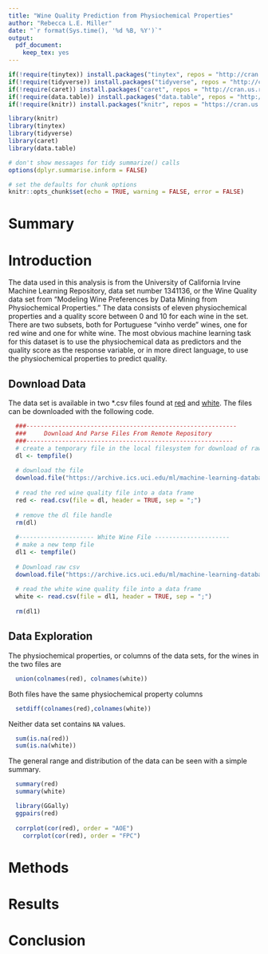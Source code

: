 ```yaml
---
title: "Wine Quality Prediction from Physiochemical Properties"
author: "Rebecca L.E. Miller"
date: "`r format(Sys.time(), '%d %B, %Y')`"
output: 
  pdf_document:
    keep_tex: yes
---
```


```r
if(!require(tinytex)) install.packages("tinytex", repos = "http://cran.us.r-project.org")
if(!require(tidyverse)) install.packages("tidyverse", repos = "http://cran.us.r-project.org")
if(!require(caret)) install.packages("caret", repos = "http://cran.us.r-project.org")
if(!require(data.table)) install.packages("data.table", repos = "http://cran.us.r-project.org")
if(!require(knitr)) install.packages("knitr", repos = "https://cran.us.r-project.org")

library(knitr)
library(tinytex)
library(tidyverse)
library(caret)
library(data.table)

# don't show messages for tidy summarize() calls
options(dplyr.summarise.inform = FALSE) 

# set the defaults for chunk options
knitr::opts_chunk$set(echo = TRUE, warning = FALSE, error = FALSE)
```

# Summary

# Introduction

The data used in this analysis is from the University of California Irvine Machine Learning Repository, data set number 1341136, or the Wine Quality data set from "Modeling Wine Preferences by Data Mining from Physiochemical Properties." \footnote{P. Cortez, A. Cerdeira, F. Almeida, T. Matos and J. Reis. Modeling wine preferences by data mining from physicochemical properties. In Decision Support Systems, Elsevier, 47(4):547-553, 2009.} The data consists of eleven physiochemical properties and a quality score between 0 and 10 for each wine in the set. There are two subsets, both for Portuguese "vinho verde" wines, one for red wine and one for white wine. The most obvious machine learning task for this dataset is to use the physiochemical data as predictors and the quality score as the response variable, or in more direct language, to use the physiochemical properties to predict quality.

## Download Data
The data set is available in two *.csv files found at [red](https://archive.ics.uci.edu/ml/machine-learning-databases/wine-quality/winequality-red.csv)
and [white](https://archive.ics.uci.edu/ml/machine-learning-databases/wine-quality/winequality-white.csv). The files can be downloaded with the following code.

```r
  ###-----------------------------------------------------------
  ###     Download And Parse Files From Remote Repository
  ###----------------------------------------------------------
  # create a temporary file in the local filesystem for download of raw csv
  dl <- tempfile()
  
  # download the file
  download.file("https://archive.ics.uci.edu/ml/machine-learning-databases/wine-quality/winequality-red.csv", dl)
  
  # read the red wine quality file into a data frame
  red <- read.csv(file = dl, header = TRUE, sep = ";")
  
  # remove the dl file handle
  rm(dl)
  
  #--------------------- White Wine File ---------------------
  # make a new temp file
  dl1 <- tempfile()
  
  # Download raw csv
  download.file("https://archive.ics.uci.edu/ml/machine-learning-databases/wine-quality/winequality-white.csv", dl1)
  
  # read the white wine quality file into a data frame
  white <- read.csv(file = dl1, header = TRUE, sep = ";")
  
  rm(dl1)
```

## Data Exploration
The physiochemical properties, or columns of the data sets, for the wines in the two files are
```r
  union(colnames(red), colnames(white))
```

Both files have the same physiochemical property columns
```r
  setdiff(colnames(red),colnames(white))
```

Neither data set contains `NA` values.
```r
  sum(is.na(red))
  sum(is.na(white))
```

The general range and distribution of the data can be seen with a simple summary.
```r
  summary(red)
  summary(white)
```
```r
  library(GGally)
  ggpairs(red)
  
  corrplot(cor(red), order = "AOE")
    corrplot(cor(red), order = "FPC")
```

# Methods

# Results

# Conclusion